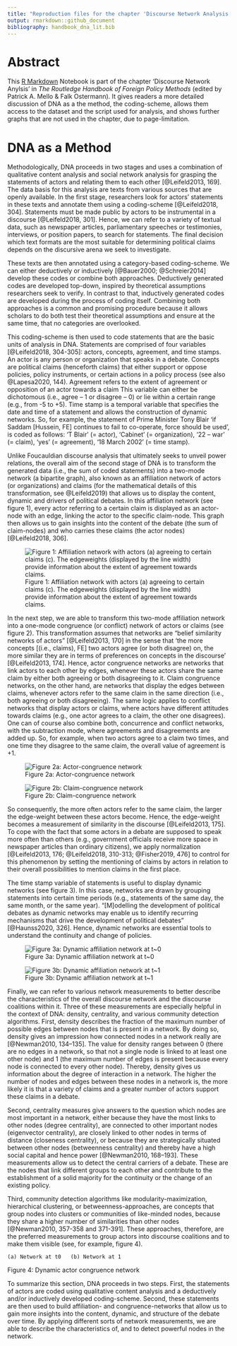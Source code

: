 ```yaml
---
title: "Reproduction files for the chapter 'Discourse Network Analysis'"
output: rmarkdown::github_document
bibliography: handbook_dna_lit.bib
---
```


# Abstract

This [R Markdown](http://rmarkdown.rstudio.com) Notebook is part of the chapter 'Discourse Network Anylsis' in *The Routledge Handbook of Foreign Policy Methods* (edited by Patrick A. Mello & Falk Ostermann). It gives readers a more detailed discussion of DNA as a the method, the coding-scheme, allows them access to the dataset and the script used for analysis, and shows further graphs that are not used in the chapter, due to page-limitation.

# DNA as a Method

Methodologically, DNA proceeds in two stages and uses a combination of qualitative content analysis and social network analysis for grasping the statements of actors and relating them to each other [@Leifeld2013, 169]. The data basis for this analysis are texts from various sources that are openly available. In the first stage, researchers look for actors' statements in these texts and annotate them using a coding-scheme [@Leifeld2018, 304]. Statements must be made public by actors to be instrumental in a discourse [@Leifeld2018, 301]. Hence, we can refer to a variety of textual data, such as newspaper articles, parliamentary speeches or testimonies, interviews, or position papers, to search for statements. The final decision which text formats are the most suitable for determining political claims depends on the discursive arena we seek to investigate.

These texts are then annotated using a category-based coding-scheme. We can either deductively or inductively [@Bauer2000; @Schreier2014] develop these codes or combine both approaches. Deductively generated codes are developed top-down, inspired by theoretical assumptions researchers seek to verify. In contrast to that, inductively generated codes are developed during the process of coding itself. Combining both approaches is a common and promising procedure because it allows scholars to do both test their theoretical assumptions and ensure at the same time, that no categories are overlooked.

This coding-scheme is then used to code statements that are the basic units of analysis in DNA. Statements are comprised of four variables [@Leifeld2018, 304-305]: actors, concepts, agreement, and time stamps. An actor is any person or organization that speaks in a debate. Concepts are political claims (henceforth claims) that either support or oppose policies, policy instruments, or certain actions in a policy process (see also @Lapesa2020, 144). Agreement refers to the extent of agreement or opposition of an actor towards a claim This variable can either be dichotomous (i.e., agree – 1 or disagree – 0) or lie within a certain range (e.g., from -5 to +5). Time stamp is a temporal variable that specifies the date and time of a statement and allows the construction of dynamic networks. So, for example, the statement of Prime Minister Tony Blair 'if Saddam [Hussein, FE] continues to fail to co-operate, force should be used', is coded as follows: 'T Blair' (= actor), 'Cabinet' (= organization), '22 – war' (= claim), 'yes' (= agreement), '18 March 2002' (= time stamp).

Unlike Foucauldian discourse analysis that ultimately seeks to unveil power relations, the overall aim of the second stage of DNA is to transform the generated data (i.e., the sum of coded statements) into a two-mode network (a bipartite graph), also known as an affiliation network of actors (or organizations) and claims (for the mathematical details of this transformation, see @Leifeld2019) that allows us to display the content, dynamic and drivers of political debates. In this affiliation network (see figure 1), every actor referring to a certain claim is displayed as an actor-node with an edge, linking the actor to the specific claim-node. This graph then allows us to gain insights into the content of the debate (the sum of claim-nodes) and who carries these claims (the actor nodes) [@Leifeld2018, 306].

![Figure 1: Affiliation network with actors (a) agreeing to certain claims (c). The edgeweights (displayed by the line width) provide information about the extent of agreement towards claims.](fig/fig1_affiliation-network-example.png)

In the next step, we are able to transform this two-mode affiliation network into a one-mode congruence (or conflict) network of actors or claims (see figure 2). This transformation assumes that networks are "belief similarity networks of actors" [@Leifeld2013, 170] in the sense that 'the more concepts [(i.e., claims), FE] two actors agree (or both disagree) on, the more similar they are in terms of preferences on concepts in the discourse' [@Leifeld2013, 174]. Hence, actor congruence networks are networks that link actors to each other by edges, whenever these actors share the same claim by either both agreeing or both disagreeing to it. Claim congruence networks, on the other hand, are networks that display the edges between claims, whenever actors refer to the same claim in the same direction (i.e., both agreeing or both disagreeing). The same logic applies to conflict networks that display actors or claims, where actors have different attitudes towards claims (e.g., one actor agrees to a claim, the other one disagrees). One can of course also combine both, concurrence and conflict networks, with the subtraction mode, where agreements and disagreements are added up. So, for example, when two actors agree to a claim two times, and one time they disagree to the same claim, the overall value of agreement is +1.

![Figure 2a: Actor-congruence network](fig/fig2a_congruence-network-example-a.png)

![Figure 2b: Claim-congruence network](fig/fig2b_congruence-network-example-b.png)

So consequently, the more often actors refer to the same claim, the larger the edge-weight between these actors become. Hence, the edge-weight becomes a measurement of similarity in the discourse [@Leifeld2013, 175]. To cope with the fact that some actors in a debate are supposed to speak more often than others (e.g., government officials receive more space in newspaper articles than ordinary citizens), we apply normalization [@Leifeld2013, 176; @Leifeld2018, 310-313; @Fisher2019, 476] to control for this phenomenon by setting the mentioning of claims by actors in relation to their overall possibilities to mention claims in the first place.

The time stamp variable of statements is useful to display dynamic networks (see figure 3). In this case, networks are drawn by grouping statements into certain time periods (e.g., statements of the same day, the same month, or the same year). "[M]odelling the development of political debates as dynamic networks may enable us to identify recurring mechanisms that drive the development of political debates" [@Haunss2020, 326]. Hence, dynamic networks are essential tools to understand the continuity and change of policies.

![Figure 3a: Dynamic affiliation network at t~0](fig/fig3a_dynamic-network-example-a.png)

![Figure 3b: Dynamic affiliation network at t~1](fig/fig3a_dynamic-network-example-a.png)
			
Finally, we can refer to various network measurements to better describe the characteristics of the overall discourse network and the discourse coalitions within it. Three of these measurements are especially helpful in the context of DNA: density, centrality, and various community detection algorithms. First, density describes the fraction of the maximum number of possible edges between nodes that is present in a network. By doing so, density gives an impression how connected nodes in a network really are [@Newman2010, 134–135]. The value for density ranges between 0 (there are no edges in a network, so that not a single node is linked to at least one other node) and 1 (the maximum number of edges is present because every node is connected to every other node). Thereby, density gives us information about the degree of interaction in a network. The higher the number of nodes and edges between these nodes in a network is, the more likely it is that a variety of claims and a greater number of actors support these claims in a debate.

Second, centrality measures give answers to the question which nodes are most important in a network, either because they have the most links to other nodes (degree centrality), are connected to other important nodes (eigenvector centrality), are closely linked to other nodes in terms of distance (closeness centrality), or because they are strategically situated between other nodes (betweenness centrality) and thereby have a high social capital and hence power [@Newman2010, 168–193]. These measurements allow us to detect the central carriers of a debate. These are the nodes that link different groups to each other and contribute to the establishment of a solid majority for the continuity or the change of an existing policy.

Third, community detection algorithms like modularity-maximization, hierarchical clustering, or betweenness-approaches, are concepts that group nodes into clusters or communities of like-minded nodes, because they share a higher number of similarities than other nodes [@Newman2010, 357-358 and 371-391]. These approaches, therefore, are the preferred measurements to group actors into discourse coalitions and to make them visible (see, for example, figure 4).

			
	(a) Network at t0	(b) Network at 1

Figure 4: Dynamic actor congruence network

To summarize this section, DNA proceeds in two steps. First, the statements of actors are coded using qualitative content analysis and a deductively and/or inductively developed coding-scheme. Second, these statements are then used to build affiliation- and congruence-networks that allow us to gain more insights into the content, dynamic, and structure of the debate over time. By applying different sorts of network measurements, we are able to describe the characteristics of, and to detect powerful nodes in the network.


<!-- This is an [R Markdown](http://rmarkdown.rstudio.com) Notebook. When you execute code within the notebook, the results appear beneath the code.  -->

<!-- Try executing this chunk by clicking the *Run* button within the chunk or by placing your cursor inside it and pressing *Cmd+Shift+Enter*.  -->

<!-- ```{r} -->
<!-- plot(cars) -->
<!-- ``` -->

<!-- Add a new chunk by clicking the *Insert Chunk* button on the toolbar or by pressing *Cmd+Option+I*. -->

<!-- When you save the notebook, an HTML file containing the code and output will be saved alongside it (click the *Preview* button or press *Cmd+Shift+K* to preview the HTML file).  -->

<!-- The preview shows you a rendered HTML copy of the contents of the editor. Consequently, unlike *Knit*, *Preview* does not run any R code chunks. Instead, the output of the chunk when it was last run in the editor is displayed. -->

